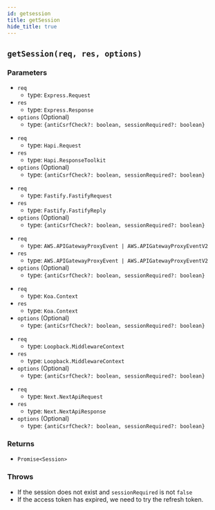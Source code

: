 ```yaml
---
id: getsession
title: getSession
hide_title: true
---
```



## ``getSession(req, res, options)``
### Parameters
<NodeJSFrameworkSubTabs>
<TabItem value="express">

- ``req`` 
  - type: ``Express.Request``
- ``res`` 
  - type: ``Express.Response``
- ``options`` (Optional)
  - type: ``{antiCsrfCheck?: boolean, sessionRequired?: boolean}``

</TabItem>
<TabItem value="hapi">

- ``req`` 
  - type: ``Hapi.Request``
- ``res`` 
  - type: ``Hapi.ResponseToolkit``
- ``options`` (Optional)
  - type: ``{antiCsrfCheck?: boolean, sessionRequired?: boolean}``

</TabItem>
<TabItem value="fastify">

- ``req`` 
  - type: ``Fastify.FastifyRequest``
- ``res`` 
  - type: ``Fastify.FastifyReply``
- ``options`` (Optional)
  - type: ``{antiCsrfCheck?: boolean, sessionRequired?: boolean}``

</TabItem>
<TabItem value="awsLambda">

- ``req`` 
  - type: ``AWS.APIGatewayProxyEvent | AWS.APIGatewayProxyEventV2``
- ``res`` 
  - type: ``AWS.APIGatewayProxyEvent | AWS.APIGatewayProxyEventV2``
- ``options`` (Optional)
  - type: ``{antiCsrfCheck?: boolean, sessionRequired?: boolean}``

</TabItem>
<TabItem value="koa">

- ``req`` 
  - type: ``Koa.Context``
- ``res`` 
  - type: ``Koa.Context``
- ``options`` (Optional)
  - type: ``{antiCsrfCheck?: boolean, sessionRequired?: boolean}``

</TabItem>
<TabItem value="loopback">

- ``req`` 
  - type: ``Loopback.MiddlewareContext``
- ``res`` 
  - type: ``Loopback.MiddlewareContext``
- ``options`` (Optional)
  - type: ``{antiCsrfCheck?: boolean, sessionRequired?: boolean}``

</TabItem>
<TabItem value="nextjs">

- ``req`` 
  - type: ``Next.NextApiRequest``
- ``res`` 
  - type: ``Next.NextApiResponse``
- ``options`` (Optional)
  - type: ``{antiCsrfCheck?: boolean, sessionRequired?: boolean}``

</TabItem>
</NodeJSFrameworkSubTabs>

### Returns
- ``Promise<Session>``

### Throws
- If the session does not exist and `sessionRequired` is not `false`
- If the access token has expired, we need to try the refresh token.